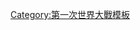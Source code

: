 {{Campaignbox
|name = Campaignbox 皇帝會戰
|title = [[皇帝會戰]]
|state = collapsed
|listclass = hlist 
|battles =
'''{{Link-en|皇帝會戰的戰鬥序列|Order of battle for the Spring Offensive|戰鬥序列}}'''
* [[米夏耶爾作戰]]
* [[利斯河戰役 (1918年)|利斯河]]
* [[第三次埃納河戰役|第三次埃納河]]
* [[贝洛森林战役|貝洛森林]]
* {{Link-fr|馬茲河戰役|Bataille du Matz|蒙迪迪耶－努瓦永}}
* {{Link-en|第三次莫朗庫爾戰役|Third Battle of Morlancourt|第三次莫朗庫爾}}
* {{Link-en|阿梅勒戰役|Battle of Hamel|阿梅勒}}
* [[第二次马恩河战役|第二次馬恩河]]
** [[第四次香檳戰役|第四次香檳]]
** {{Link-en|蒂耶里堡戰役 (1918年)|Battle of Château-Thierry (1918)|蒂耶里堡}}
** [[蘇瓦松戰役 (1918年)|蘇瓦松]]
}}<noinclude>
[[Category:第一次世界大戰模板]]
</noinclude>